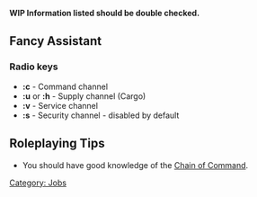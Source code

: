 <div class="smallpic">
{{SidebarJob|jobname=Head of Personnel|img_file=HeadOfPersonnel.png|tagline=Second in Command|department=Service|access=Write your own access|duties=Administration, IDs, managing personnel|supervisors=Colony Director|difficulty=Hard|alt_titles=Deputy Director, Crew Resources Officer}}
{{wip|assign=YOUR USERNAME}}

'''WIP Information listed should be double checked.'''


== Fancy Assistant ==


=== Radio keys ===
* ''':c''' - Command channel
* ''':u''' or ''':h''' - Supply channel (Cargo)
* ''':v''' - Service channel
* ''':s''' - Security channel - disabled by default


== Roleplaying Tips ==
* You should have good knowledge of the [[Chain of Command]]. 


{{Jobs}}
[[Category: Jobs]]
</div>